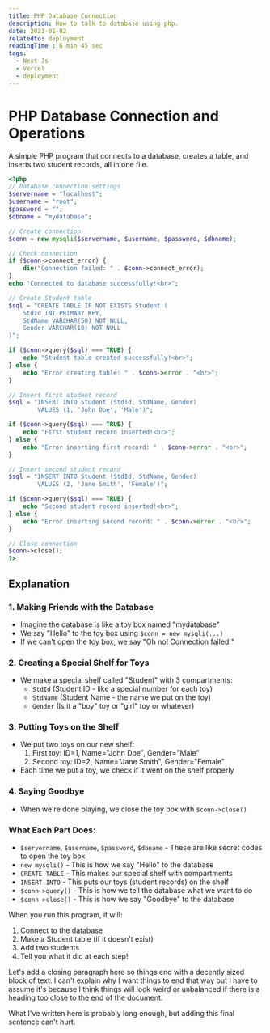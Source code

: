 ```yaml
---
title: PHP Database Connection
description: How to talk to database using php.
date: 2023-01-02
relatedto: deployment
readingTime : 6 min 45 sec
tags:
  - Next Js
  - Vercel
  - deployment
---
```

# PHP Database Connection and Operations

A simple PHP program that connects to a database, creates a table, and inserts two student records, all in one file.

```php
<?php
// Database connection settings
$servername = "localhost";
$username = "root";
$password = "";
$dbname = "mydatabase";

// Create connection
$conn = new mysqli($servername, $username, $password, $dbname);

// Check connection
if ($conn->connect_error) {
    die("Connection failed: " . $conn->connect_error);
}
echo "Connected to database successfully!<br>";

// Create Student table
$sql = "CREATE TABLE IF NOT EXISTS Student (
    StdId INT PRIMARY KEY,
    StdName VARCHAR(50) NOT NULL,
    Gender VARCHAR(10) NOT NULL
)";

if ($conn->query($sql) === TRUE) {
    echo "Student table created successfully!<br>";
} else {
    echo "Error creating table: " . $conn->error . "<br>";
}

// Insert first student record
$sql = "INSERT INTO Student (StdId, StdName, Gender) 
        VALUES (1, 'John Doe', 'Male')";

if ($conn->query($sql) === TRUE) {
    echo "First student record inserted!<br>";
} else {
    echo "Error inserting first record: " . $conn->error . "<br>";
}

// Insert second student record
$sql = "INSERT INTO Student (StdId, StdName, Gender) 
        VALUES (2, 'Jane Smith', 'Female')";

if ($conn->query($sql) === TRUE) {
    echo "Second student record inserted!<br>";
} else {
    echo "Error inserting second record: " . $conn->error . "<br>";
}

// Close connection
$conn->close();
?>
```

## Explanation

### 1. Making Friends with the Database
- Imagine the database is like a toy box named "mydatabase"
- We say "Hello" to the toy box using `$conn = new mysqli(...)`
- If we can't open the toy box, we say "Oh no! Connection failed!"

### 2. Creating a Special Shelf for Toys
- We make a special shelf called "Student" with 3 compartments:
  - `StdId` (Student ID - like a special number for each toy)
  - `StdName` (Student Name - the name we put on the toy)
  - `Gender` (Is it a "boy" toy or "girl" toy or whatever)

### 3. Putting Toys on the Shelf
- We put two toys on our new shelf:
  1. First toy: ID=1, Name="John Doe", Gender="Male"
  2. Second toy: ID=2, Name="Jane Smith", Gender="Female"
- Each time we put a toy, we check if it went on the shelf properly

### 4. Saying Goodbye
- When we're done playing, we close the toy box with `$conn->close()`

### What Each Part Does:
- `$servername`, `$username`, `$password`, `$dbname` - These are like secret codes to open the toy box
- `new mysqli()` - This is how we say "Hello" to the database
- `CREATE TABLE` - This makes our special shelf with compartments
- `INSERT INTO` - This puts our toys (student records) on the shelf
- `$conn->query()` - This is how we tell the database what we want to do
- `$conn->close()` - This is how we say "Goodbye" to the database

When you run this program, it will:
1. Connect to the database
2. Make a Student table (if it doesn't exist)
3. Add two students
4. Tell you what it did at each step!

Let's add a closing paragraph here so things end with a decently sized block of text. I can't explain why I want things to end that way but I have to assume it's because I think things will look weird or unbalanced if there is a heading too close to the end of the document.

What I've written here is probably long enough, but adding this final sentence can't hurt.
